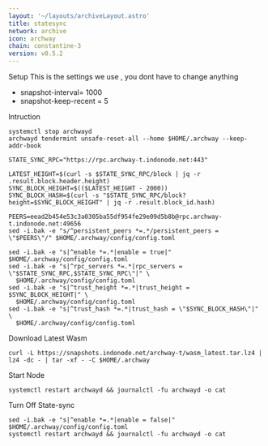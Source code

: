 ```yaml
---
layout: '~/layouts/archiveLayout.astro'
title: statesync
network: archive
icon: archway
chain: constantine-3
version: v0.5.2
---
```

 Setup
This is the settings we use , you dont have to change anything

- snapshot-interval= 1000
- snapshot-keep-recent = 5

 Intruction

```
systemctl stop archwayd
archwayd tendermint unsafe-reset-all --home $HOME/.archway --keep-addr-book

STATE_SYNC_RPC="https://rpc.archway-t.indonode.net:443"

LATEST_HEIGHT=$(curl -s $STATE_SYNC_RPC/block | jq -r .result.block.header.height)
SYNC_BLOCK_HEIGHT=$(($LATEST_HEIGHT - 2000))
SYNC_BLOCK_HASH=$(curl -s "$STATE_SYNC_RPC/block?height=$SYNC_BLOCK_HEIGHT" | jq -r .result.block_id.hash)

PEERS=eead2b454e53c3a0305ba55df954fe29e09d5b8b@rpc.archway-t.indonode.net:49656 
sed -i.bak -e "s/^persistent_peers *=.*/persistent_peers = \"$PEERS\"/" $HOME/.archway/config/config.toml

sed -i.bak -e "s|^enable *=.*|enable = true|" $HOME/.archway/config/config.toml
sed -i.bak -e "s|^rpc_servers *=.*|rpc_servers = \"$STATE_SYNC_RPC,$STATE_SYNC_RPC\"|" \
  $HOME/.archway/config/config.toml
sed -i.bak -e "s|^trust_height *=.*|trust_height = $SYNC_BLOCK_HEIGHT|" \
  $HOME/.archway/config/config.toml
sed -i.bak -e "s|^trust_hash *=.*|trust_hash = \"$SYNC_BLOCK_HASH\"|" \
  $HOME/.archway/config/config.toml
```

 Download Latest Wasm
```
curl -L https://snapshots.indonode.net/archway-t/wasm_latest.tar.lz4 | lz4 -dc - | tar -xf - -C $HOME/.archway
```

 Start Node 
```
systemctl restart archwayd && journalctl -fu archwayd -o cat
```

 Turn Off State-sync
```
sed -i.bak -e "s|^enable *=.*|enable = false|" $HOME/.archway/config/config.toml
systemctl restart archwayd && journalctl -fu archwayd -o cat
```